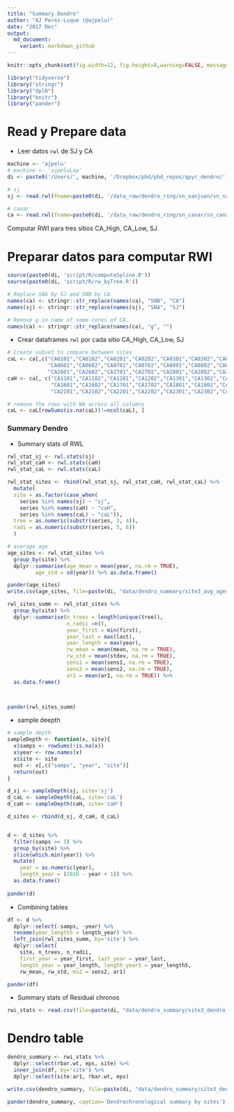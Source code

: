 ```yaml
---
title: "Summary Dendro"
author: "AJ Perez-Luque (@ajpelu)"
date: "2017 Dec"
output:  
  md_document:
    variant: markdown_github
---
```


```r
knitr::opts_chunk$set(fig.width=12, fig.height=8,warning=FALSE, message=FALSE)
```


```r
library("tidyverse")
library("stringr")
library("dplR")
library("knitr")
library("pander")

```

# Read y Prepare data 
* Leer datos `rwl` de SJ y CA

```r
machine <- 'ajpelu'
# machine <- 'ajpeluLap'
di <- paste0('/Users/', machine, '/Dropbox/phd/phd_repos/qpyr_dendro/', sep='')

# sj 
sj <- read.rwl(fname=paste0(di, '/data_raw/dendro_ring/sn_sanjuan/sn_sanjuan.rwl'), format="tucson")

# canar 
ca <- read.rwl(fname=paste0(di, '/data_raw/dendro_ring/sn_canar/sn_canar.rwl'), format="tucson")
```

Computar RWI para tres sitios CA_High, CA_Low, SJ.  

# Preparar datos para computar RWI 
```r
source(paste0(di, 'script/R/computeSpline.R'))
source(paste0(di, 'script/R/rw_byTree.R'))
```

```r
# Replace SNA by SJ and SNB by CA
names(ca) <- stringr::str_replace(names(ca), "SNB", "CA") 
names(sj) <- stringr::str_replace(names(sj), "SNA", "SJ")

# Remove g in name of some cores of CA. 
names(ca) <- stringr::str_replace(names(ca), "g", "")
```

* Crear dataframes `rwl` por cada sitio CA_High, CA_Low, SJ

```r
# Create subset to compare between sites 
caL <- ca[,c("CA0101","CA0102","CA0201","CA0202","CA0301","CA0302","CA0401","CA0402","CA0501","CA0502",
             "CA0601","CA0602","CA0701","CA0702","CA0801","CA0802","CA0901","CA0902","CA1001","CA1002",
             "CA2601","CA2602","CA2701","CA2702","CA2801","CA2802","CA2901","CA2902","CA3001","CA3002")] 
caH <- ca[, c("CA1101","CA1102","CA1201","CA1202","CA1301","CA1302","CA1401","CA1402","CA1501","CA1502",
              "CA1601","CA1602","CA1701","CA1702","CA1801","CA1802","CA1901","CA1902","CA2001","CA2002",
              "CA2101","CA2102","CA2201","CA2202","CA2301","CA2302","CA2401","CA2402","CA2501","CA2502")]

# remove the rows with NA across all columns 
caL <- caL[rowSums(is.na(caL))!=ncol(caL), ]
```


### Summary Dendro 

* Summary stats of RWL 

```r
rwl_stat_sj <- rwl.stats(sj)
rwl_stat_caH <- rwl.stats(caH)
rwl_stat_caL <- rwl.stats(caL)

rwl_stat_sites <- rbind(rwl_stat_sj, rwl_stat_caH, rwl_stat_caL) %>% 
  mutate(
  site = as.factor(case_when(
    series %in% names(sj) ~ "sj", 
    series %in% names(caH) ~ "caH", 
    series %in% names(caL) ~ "caL")),
  tree = as.numeric(substr(series, 3, 4)),
  radi = as.numeric(substr(series, 5, 6))
  )

# average age 
age_sites <- rwl_stat_sites %>% 
  group_by(site) %>% 
  dplyr::summarise(age_mean = mean(year, na.rm = TRUE), 
         age_std = sd(year)) %>% as.data.frame()

pander(age_sites) 
write.csv(age_sites, file=paste(di, "data/dendro_summary/site3_avg_ages.csv", sep=""), row.names = FALSE)

rwl_sites_summ <- rwl_stat_sites %>% 
  group_by(site) %>% 
  dplyr::summarise(n_trees = length(unique(tree)),
                   n_radii =n(), 
                   year_first = min(first), 
                   year_last = max(last), 
                   year_length = max(year),
                   rw_mean = mean(mean, na.rm = TRUE), 
                   rw_std = mean(stdev, na.rm = TRUE),
                   sens1 = mean(sens1, na.rm = TRUE), 
                   sens2 = mean(sens2, na.rm = TRUE), 
                   ar1 = mean(ar1, na.rm = TRUE)) %>% 
  as.data.frame()



pander(rwl_sites_summ)
```

* sample deepth 

```r
# sample depth 
sampleDepth <- function(x, site){ 
  x$samps <- rowSums(!is.na(x))
  x$year <- row.names(x)
  x$site <- site
  out <- x[,c("samps", "year", "site")]
  return(out)
} 

d_sj <- sampleDepth(sj, site='sj')
d_caL <- sampleDepth(caL, site='caL')
d_caH <- sampleDepth(caH, site='caH')

d_sites <- rbind(d_sj, d_caH, d_caL)


d <- d_sites %>% 
  filter(samps >= 5) %>% 
  group_by(site) %>% 
  slice(which.min(year)) %>% 
  mutate(
    year = as.numeric(year),
    length_year = (2016 - year + 1)) %>%  
  as.data.frame() 
 
pander(d) 
```


* Combining tables 

```r
df <- d %>% 
  dplyr::select(-samps, -year) %>% 
  rename(year_length5 = length_year) %>% 
  left_join(rwl_sites_summ, by='site') %>% 
  dplyr::select(
    site, n_trees, n_radii, 
    first_year = year_first, last_year = year_last, 
    length_year = year_length, length_year5 = year_length5, 
    rw_mean, rw_std, ms2 = sens2, ar1)

pander(df)
```

* Summary stats of Residual chronos

```r
rwi_stats <- read.csv(file=paste(di, "data/dendro_summary/site3_dendro_rwi.csv", sep=""),  header=TRUE, sep=',')
```


# Dendro table 
```r
dendro_summary <- rwi_stats %>% 
  dplyr::select(rbar.wt, eps, site) %>% 
  inner_join(df, by='site') %>% 
  dplyr::select(site:ar1, rbar.wt, eps)

write.csv(dendro_summary, file=paste(di, "data/dendro_summary/site3_dendro_summary.csv", sep=""), row.names = FALSE)

pander(dendro_summary, caption='Dendrochronological summary by sites') 
```




